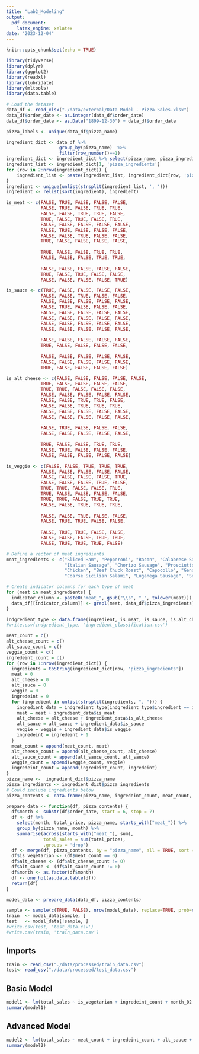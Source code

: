 ```yaml
---
title: "Lab2_Modeling"
output: 
  pdf_document:
    latex_engine: xelatex
date: "2023-12-04"
---
```


```r
knitr::opts_chunk$set(echo = TRUE)
```

```r
library(tidyverse)
library(dplyr)
library(ggplot2)
library(readxl)
library(lubridate)
library(mltools)
library(data.table)
```

```r
# Load the dataset
data_df <- read_xlsx("./data/external/Data Model - Pizza Sales.xlsx")
data_df$order_date <- as.integer(data_df$order_date)
data_df$order_date <- as.Date("1899-12-30") + data_df$order_date

pizza_labels <- unique(data_df$pizza_name)

ingredient_dict <- data_df %>% 
                    group_by(pizza_name)  %>%
                    filter(row_number()==1)
ingredient_dict <- ingredient_dict %>% select(pizza_name, pizza_ingredients)
ingredient_list <- ingredient_dict[1, 'pizza_ingredients']
for (row in 2:nrow(ingredient_dict)) {
    ingredient_list <- paste(ingredient_list, ingredient_dict[row, 'pizza_ingredients'], sep=", ")
}
ingredient <- unique(unlist(strsplit(ingredient_list, ', ')))
ingredient <- relist(sort(ingredient), ingredient)

is_meat <- c(FALSE, TRUE, FALSE, FALSE, FALSE,
             FALSE, TRUE, FALSE, TRUE, TRUE, 
             FALSE, FALSE, TRUE, TRUE, FALSE, 
             TRUE, FALSE, TRUE, FALSE, TRUE, 
             FALSE, FALSE, FALSE, FALSE, FALSE, 
             FALSE, TRUE, FALSE, FALSE, FALSE, 
             FALSE, FALSE, TRUE, FALSE, FALSE, 
             TRUE, FALSE, FALSE, FALSE, FALSE,
             
             TRUE, FALSE, FALSE, TRUE, TRUE, 
             FALSE, FALSE, FALSE, TRUE, TRUE, 
             
             FALSE, FALSE, FALSE, FALSE, FALSE, 
             TRUE, FALSE, TRUE, FALSE, FALSE, 
             FALSE, FALSE, FALSE, FALSE, TRUE)

is_sauce <- c(TRUE, FALSE, FALSE, FALSE, FALSE,
             FALSE, FALSE, TRUE, FALSE, FALSE, 
             FALSE, FALSE, FALSE, FALSE, FALSE, 
             FALSE, TRUE, FALSE, FALSE, FALSE, 
             FALSE, FALSE, FALSE, FALSE, FALSE, 
             FALSE, FALSE, FALSE, FALSE, FALSE, 
             FALSE, FALSE, FALSE, FALSE, FALSE, 
             FALSE, FALSE, FALSE, FALSE, FALSE, 
             
             FALSE, FALSE, FALSE, FALSE, FALSE, 
             TRUE, FALSE, FALSE, FALSE, FALSE, 
             
             FALSE, FALSE, FALSE, FALSE, FALSE, 
             FALSE, FALSE, FALSE, FALSE, FALSE, 
             TRUE, FALSE, FALSE, FALSE, FALSE)

is_alt_cheese <- c(FALSE, FALSE, FALSE, FALSE, FALSE,
             TRUE, FALSE, FALSE, FALSE, FALSE, 
             TRUE, TRUE, FALSE, FALSE, FALSE, 
             FALSE, FALSE, FALSE, FALSE, FALSE, 
             FALSE, FALSE, TRUE, TRUE, FALSE, 
             FALSE, FALSE, TRUE, TRUE, TRUE, 
             FALSE, FALSE, FALSE, FALSE, FALSE, 
             FALSE, FALSE, FALSE, FALSE, FALSE, 
             
             FALSE, TRUE, FALSE, FALSE, FALSE, 
             FALSE, FALSE, FALSE, FALSE, FALSE, 
             
             TRUE, FALSE, FALSE, TRUE, TRUE, 
             FALSE, TRUE, FALSE, FALSE, FALSE, 
             FALSE, FALSE, FALSE, FALSE, FALSE)

is_veggie <- c(FALSE, FALSE, TRUE, TRUE, TRUE,
             FALSE, FALSE, FALSE, FALSE, FALSE, 
             FALSE, FALSE, FALSE, FALSE, TRUE, 
             FALSE, FALSE, FALSE, TRUE, FALSE, 
             TRUE, TRUE, FALSE, FALSE, TRUE, 
             TRUE, FALSE, FALSE, FALSE, FALSE, 
             TRUE, TRUE, FALSE, TRUE, TRUE, 
             FALSE, FALSE, TRUE, TRUE, TRUE, 
             
             FALSE, FALSE, TRUE, FALSE, FALSE, 
             FALSE, TRUE, TRUE, FALSE, FALSE, 
             
             FALSE, TRUE, TRUE, FALSE, FALSE, 
             FALSE, FALSE, FALSE, TRUE, TRUE, 
             FALSE, TRUE, TRUE, TRUE, FALSE)

# Define a vector of meat ingredients
meat_ingredients <- c("Sliced Ham", "Pepperoni", "Bacon", "Calabrese Salami", "Barbecued Chicken", 
                      "Italian Sausage", "Chorizo Sausage", "Prosciutto", "慛duja Salami", "Pancetta", 
                      "Chicken", "Beef Chuck Roast", "Capocollo", "Genoa Salami", "Prosciutto di San Daniele", 
                      "Coarse Sicilian Salami", "Luganega Sausage", "Soppressata Salami")

# Create indicator columns for each type of meat
for (meat in meat_ingredients) {
  indicator_column <- paste0("meat_", gsub("\\s", "_", tolower(meat)))
  data_df[[indicator_column]] <- grepl(meat, data_df$pizza_ingredients)
}

indgredient_type <- data.frame(ingredient, is_meat, is_sauce, is_alt_cheese, is_veggie)
#write.csv(indgredient_type, 'ingredient_classification.csv')
```

```r
meat_count = c()
alt_cheese_count = c()
alt_sauce_count = c()
veggie_count = c()
ingredeint_count = c()
for (row in 1:nrow(ingredient_dict)) {
  ingredients = toString(ingredient_dict[row, 'pizza_ingredients'])
  meat = 0
  alt_cheese = 0
  alt_sauce = 0
  veggie = 0
  ingredeint = 0
  for (ingredient in unlist(strsplit(ingredients, ", "))) {
    ingredient_data = indgredient_type[indgredient_type$ingredient == ingredient,]
    meat = meat + ingredient_data$is_meat
    alt_cheese = alt_cheese + ingredient_data$is_alt_cheese
    alt_sauce = alt_sauce + ingredient_data$is_sauce
    veggie = veggie + ingredient_data$is_veggie
    ingredeint = ingredeint + 1
  }
  meat_count = append(meat_count, meat) 
  alt_cheese_count = append(alt_cheese_count, alt_cheese) 
  alt_sauce_count = append(alt_sauce_count, alt_sauce) 
  veggie_count = append(veggie_count, veggie)
  ingredeint_count = append(ingredeint_count, ingredeint)
}
pizza_name <-  ingredient_dict$pizza_name
pizza_ingredients <- ingredient_dict$pizza_ingredients
# Could include ingredients below
pizza_contents <- data.frame(pizza_name, ingredeint_count, meat_count, alt_cheese_count, alt_sauce_count, veggie_count)     
```

```r
prepare_data <- function(df, pizza_contents) {
  df$month <- substr(df$order_date, start = 6, stop = 7)
  df <- df %>%
    select(month, total_price, pizza_name, starts_with("meat_")) %>%
    group_by(pizza_name, month) %>%
    summarise(across(starts_with("meat_"), sum),
              total_sales = sum(total_price),
              .groups = 'drop')
  df <- merge(df, pizza_contents, by = "pizza_name", all = TRUE, sort = TRUE)
  df$is_vegetarian <- (df$meat_count == 0)
  df$alt_cheese <- (df$alt_cheese_count != 0)
  df$alt_sauce <- (df$alt_sauce_count != 0)
  df$month <- as.factor(df$month)
  df <- one_hot(as.data.table(df))
  return(df)
}

model_data <- prepare_data(data_df, pizza_contents)

sample <- sample(c(TRUE, FALSE), nrow(model_data), replace=TRUE, prob=c(0.75,0.25))
train  <- model_data[sample, ]
test   <- model_data[!sample, ]
#write.csv(test, 'test_data.csv')
#write.csv(train, 'train_data.csv')
```

## Imports
```r
train <- read_csv("./data/processed/train_data.csv")
test<- read_csv("./data/processed/test_data.csv")
```

## Basic Model
```r
model1 <- lm(total_sales ~ is_vegetarian + ingredeint_count + month_02 + month_03 + month_04 + month_05 + month_06 + month_07 + month_08 + month_09 + month_10 + month_11 + month_12, data = train)
summary(model1)
```

## Advanced Model
```r
model2 <- lm(total_sales ~ meat_count + ingredeint_count + alt_sauce + alt_cheese + month_02 + month_03 + month_04 + month_05 + month_06 + month_07 + month_08 + month_09 + month_10 + month_11 + month_12, data = train)
summary(model2)
```



